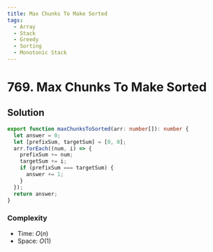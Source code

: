 ```yaml
---
title: Max Chunks To Make Sorted
tags:
  - Array
  - Stack
  - Greedy
  - Sorting
  - Monotonic Stack
---
```


# 769. Max Chunks To Make Sorted

<Badges>
  <LevelBadge level="medium" />
  <TopicBadge name="Array" slug="array" />
  <TopicBadge name="Stack" slug="stack" />
  <TopicBadge name="Greedy" slug="greedy" />
  <TopicBadge name="Sorting" slug="sorting" />
  <TopicBadge name="Monotonic Stack" slug="monotonic-stack" />
</Badges>

## Solution

```typescript filename="solution.ts" copy
export function maxChunksToSorted(arr: number[]): number {
  let answer = 0;
  let [prefixSum, targetSum] = [0, 0];
  arr.forEach((num, i) => {
    prefixSum += num;
    targetSum += i;
    if (prefixSum === targetSum) {
      answer += 1;
    }
  });
  return answer;
}
```

### Complexity

- Time: $O(n)$
- Space: $O(1)$

<ProblemLink
  codingSite="leetcode"
  href="https://leetcode.com/problems/max-chunks-to-make-sorted"
  title="Max Chunks To Make Sorted"
/>
